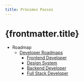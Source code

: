 ```yaml
---
title: Próximos Passos
---
```


# {frontmatter.title}

- Roadmap
  - [Developer Roadmaps](https://roadmap.sh/)
    - [Frontend Developer](https://roadmap.sh/frontend)
    - [Design System](https://roadmap.sh/design-system)
    - [Backend Developer](https://roadmap.sh/backend)
    - [Full Stack Developer](https://roadmap.sh/full-stack)
